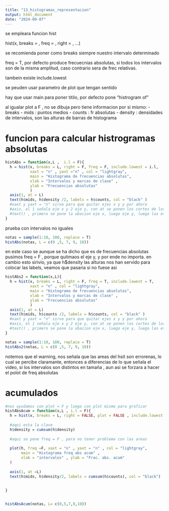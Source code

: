 ```yaml
---
title: "13_histogramas_representacion"
output: html_document
date: "2024-09-07"
---
```


se empleara funcion hist

hist(x, breaks = , freq = , right = , ...)

se recomienda poner como breaks siempre nuestro intervalo determinado

freq = T, por defecto produce frecuecnias absolutas, si todos los intervalos son de la misma amplitud, caso contrario sera de frec relativas. 

tambein existe include.lowest

se peuden usar parametro de plot que tengan sentido

hay que usar main para poner titilo, por defecto pone "histrogram of"

al igualar plot a F , no se dibuja pero tiene informacion por si mismo:
- breaks
- mids : puntos medios
- counts : fr absolutas
- density : densidades de intervalos, son las alturas de barras de histograma

# funcion para calcular histrogramas absolutas

```r
histAbs = function(x,L ,  i.l = F){
  h = hist(x, breaks = L, right = F, freq = F, include.lowest = i.l,
           xaxt = "n" , yaxt ="n" , col = "lightgray",
           main = "Histograma de frecuencias absolutas",
           xlab = "Intervalos y marcas de clase" ,
           ylab = "Frecuencias absolutas"
           )
  axis(1, at = L)
  text(h$mids, h$density /2, labels = h$counts, col = "black" ) 
  #xaxt y yaxt = "n" sirve para que quitar ejes x y y por ahora
  #axis, el 1 señala eje x y 2 eje y, con at se ponen los cortes de los intervalos
  #text() , primero se pone la ubacion eje x, luego eje y, luego las etiquetas que aparecen y por ultimo el color de las mismas
}

```

prueba con intervalos no iguales

```r
notas = sample(1:10, 100, replace = T)
histAbs(notas, L = c(0 ,5, 7, 9, 10))

```
en este caso se aunque se ha dicho que es de frecuencias absolutas pusimos freq = F , porque quitmaos el eje y, y por ende no importa.
en cambio esto sirivio, ya que h$density las alturas nos han servido para colocar las labels, veamos que pasaria si no fuese asi

```r
histAbs2 = function(x,L){
  h = hist(x, breaks = L, right = F, freq = T, include.lowest = T,
           xaxt = "n" , col = "lightgray",
           main = "Histograma de frecuencias absolutas",
           xlab = "Intervalos y marcas de clase" ,
           ylab = "Frecuencias absolutas"
           )
  axis(1, at = L)
  text(h$mids, h$counts /2, labels = h$counts, col = "black" ) 
  #xaxt y yaxt = "n" sirve para que quitar ejes x y y por ahora
  #axis, el 1 señala eje x y 2 eje y, con at se ponen los cortes de los intervalos
  #text() , primero se pone la ubacion eje x, luego eje y, luego las etiquetas que aparecen y por ultimo el color de las mismas
}

notas = sample(1:10, 100, replace = T)
histAbs2(notas, L = c(0 ,5, 7, 9, 10))


```

notemos que el warning, nos señala que las areas del hsit son errorenas, lo cual se percibe claramante, entonces a diferencias de lo que señala el video, si los intervalos son distintos en tamaña , aun asi se forzara a hacer el polot de freq absolutas

# acumulados

```r
#nos ayudamos con plot = F y luego con plot mismo para graficar
histAbsAcum = function(x,L , i.l = F){
  h = hist(x, breaks = L, right = FALSE, plot = FALSE , include.lowest = i.l)
  
  #aqui esta la clave
  h$density = cumsum(h$density)
  
  #aqui se pone freq = F , para no tener problema con las areas
  
  plot(h, freq =F, xaxt = "n" , yaxt = "n" , col = "lightgray",
       main = "Histograma freq abs acum" , 
       xlab = "intervalos" , ylab = "Frac. abs. acum"
  )
  
  axis(1, at =L)
  text(h$mids, h$density/2, labels = cumsum(h$counts), col = "black")
  
  
}



```


```r
histAbsAcum(notas, L= c(0,5,7,9,10))
```


